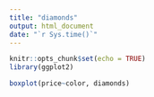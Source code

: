 ```yaml
---
title: "diamonds"
output: html_document
date: "`r Sys.time()`"
---
```


```r
knitr::opts_chunk$set(echo = TRUE)
library(ggplot2)
```


```r
boxplot(price~color, diamonds)
```

